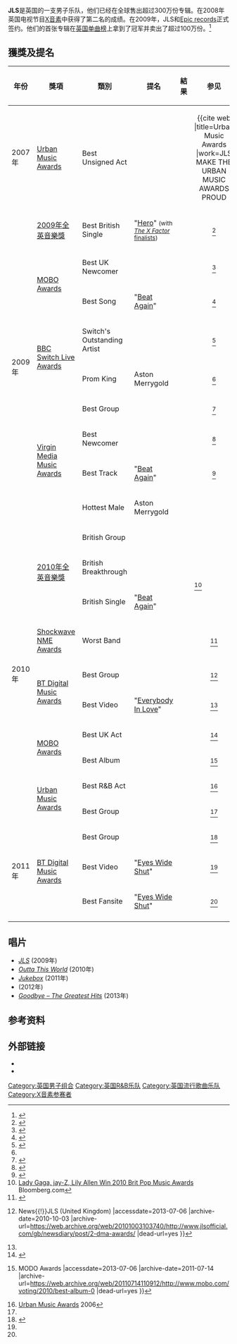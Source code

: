 {{Infobox musical artist
| Name                = JLS
| Img                 = JLS KISS-FM Chicago 2010-04-20 Photo-by-Adam-Bielawski.jpg
| Img_alt             = 
| Img_capt            = JLS 2010年4月在[[芝加哥|芝加哥]]
| Img_size            = 
| Landscape           = 
| Background          = group_or_band
| Birth_name          =
| Alias               = 
| birth_date          = 
| birth_place         = 
| Origin              = [[伦敦|伦敦]]
| death_date          = 
|death_place          = 
| Instrument          = 
| Genre               = [[R&B|R&B]], [[pop_music|pop]], [[dance-pop|dance-pop]]
| Occupation          = 
| Years_active        = 2006-2008 <small>(作为UFO)</small> <br/>2008-2013 <small>(作为JLS)</small>
| Label               = [[Epic_Records|Epic]] <small></small>
| Associated_acts     = 
| URL                 = {{url|jlsofficial.com}}
| Notable_instruments = 
| Past_members     = [[Oritsé_Williams|Oritsé Williams]]<br/>[[Marvin_Humes|Marvin Humes]]<br/>[[JB_Gill|JB Gill]]<br/>[[Aston_Merrygold|Aston Merrygold]]
}}
'''JLS'''是英国的一支男子乐队，他们已经在全球售出超过300万份专辑。在2008年英国电视节目[[英国版X音素|X音素]]中获得了第二名的成绩。在2009年，JLS和[[Epic_records|Epic records]]正式签约。他们的首张专辑在[[英国单曲榜|英国单曲榜]]上拿到了冠军并卖出了超过100万份。<ref name="Digital Spy">{{cite web|url=http://www.jlsofficial.com/newsdiary/post/aston-gets-excited-single-is-out-now/|title=Aston Gets Excited Single is Out Now|accessdate=6 November 2009|date=2 November 20092009|publisher=[[Digital_Spy|Digital Spy]]|deadurl=yes|archiveurl=https://web.archive.org/web/20100522181832/http://www.jlsofficial.com/newsdiary/post/aston-gets-excited-single-is-out-now|archivedate=2010年5月22日}}</ref>

==獲獎及提名==
{| class="wikitable"
|-
!年份
!獎項
!類別
!提名
!結果
!参见
|-
|2007年
|[[Urban_Music_Awards|Urban Music Awards]]
|Best Unsigned Act
|
|{{won}}
| style="text-align:center;"|<ref>{{cite web |title=Urban Music Awards |work=JLS MAKE THE URBAN MUSIC AWARDS PROUD!!! |url=http://www.urbanmusicawards.net//uk_news.php?id=94&start=0&limit=10 |accessdate=16 December 2008 |archive-url=https://web.archive.org/web/20090512051314/http://www.urbanmusicawards.net/uk_news.php?id=94&start=0&limit=10 |archive-date=2009-05-12 |dead-url=yes }}</ref>
|-
|rowspan="9"|2009年
|[[2009年全英音樂獎|2009年全英音樂獎]]
|Best British Single
|"[[Hero_(Mariah_Carey_song)#The_X_Factor_UK_2008_finalists_version|Hero]]" <small>(with [[List_of_The_X_Factor_finalists_(UK_series_5)|''The X Factor'' finalists]])</small>
|{{nom}}
| style="text-align:center;"|<ref>{{cite web| url=http://www.digitalspy.co.uk/music/a143818/in-full-brit-awards-2009-nominees.html| title=BRIT Award Nominees| publisher=[[Digital_Spy|Digital Spy]]| accessdate=4 June 2009| archive-date=2009-06-09| archive-url=https://web.archive.org/web/20090609174602/http://www.digitalspy.co.uk/music/a143818/in-full-brit-awards-2009-nominees.html| dead-url=no}}</ref>
|-
|rowspan="2"|[[Music_of_Black_Origin_Awards|MOBO Awards]]
|Best UK Newcomer
|
|{{won}}
| style="text-align:center;"|<ref>{{Cite web |url=http://www.mobo.com/ |title=Best UK Newcomer MOBO 2009 Nomimation |accessdate=2013-07-06 |archive-date=2017-03-09 |archive-url=https://web.archive.org/web/20170309110816/http://www.mobo.com/ |dead-url=no }}</ref>
|-
|Best Song
|"[[Beat_Again|Beat Again]]"
|{{won}}
| style="text-align:center;"|<ref>{{Cite web |url=http://www.mobo.com/ |title=Best Song MOBO 2009 Nomination |accessdate=2013-07-06 |archive-date=2017-03-09 |archive-url=https://web.archive.org/web/20170309110816/http://www.mobo.com/ |dead-url=no }}</ref>
|-
|rowspan="2"|[[BBC_Switch|BBC Switch Live Awards]]
|Switch's Outstanding Artist
|
|{{won}}
| style="text-align:center;"|<ref name="autogenerated2">{{cite web |url=http://www.bbc.co.uk/switch/events/live2009/awards.shtml |title=Switch - Switch Live - Awards |publisher=BBC |date=8 November 2009 |accessdate=13 December 2009 |archive-date=2009-11-02 |archive-url=https://web.archive.org/web/20091102140712/http://www.bbc.co.uk/switch/events/live2009/awards.shtml |dead-url=no }}</ref>
|-
|Prom King
|Aston Merrygold
|{{nom}}
| style="text-align:center;"|<ref name="autogenerated2"/>
|-
|rowspan="4"|[[Virgin_Media|Virgin Media Music Awards]]
|Best Group
|
|{{nom}}
| style="text-align:center;"|<ref>{{cite web |url=http://www.virginmedia.com/music/awards2009/best-group/ |title=Best group 2009 Awards 2009 - Music |publisher=Virgin Media |date=13 November 2009 |accessdate=13 December 2009 |deadurl=yes |archiveurl=https://web.archive.org/web/20091116232628/http://www.virginmedia.com/music/awards2009/best-group/ |archivedate=2009年11月16日 }}</ref>
|-
|Best Newcomer
|
|{{nom}}
| style="text-align:center;"|<ref>{{cite web |url=http://www.virginmedia.com/music/awards2009/best-newcomer/ |title=Best Newcomer 2009 Awards 2009 - Music |publisher=Virgin Media |date=13 November 2009 |accessdate=13 December 2009 |deadurl=yes |archiveurl=https://web.archive.org/web/20091120054325/http://www.virginmedia.com/music/awards2009/best-newcomer/ |archivedate=2009年11月20日 }}</ref>
|-
|Best Track
|"[[Beat_Again|Beat Again]]"
|{{nom}}
| style="text-align:center;"|<ref>{{cite web |url=http://www.virginmedia.com/music/awards2009/best-track/ |title=Best track - Awards 2009 - Music |publisher=Virgin Media |date=13 November 2009 |accessdate=13 December 2009 |deadurl=yes |archiveurl=https://web.archive.org/web/20091116232638/http://www.virginmedia.com/music/awards2009/best-track/ |archivedate=2009年11月16日 }}</ref>
|-
|Hottest Male
|Aston Merrygold
|{{nom}}
|
|-
|rowspan="10"|2010年
|rowspan="3"|[[2010年全英音樂獎|2010年全英音樂獎]]
|British Group
|
|{{nom}}
|
|-
|British Breakthrough
|
|{{won}}
|rowspan="2"| <ref>[http://www.bloomberg.com/apps/news?pid=20601088&sid=aHFIwO_b8Dko Lady Gaga, jay-Z, Lily Allen Win 2010 Brit Pop Music Awards] {{Wayback|url=http://www.bloomberg.com/apps/news?pid=20601088&sid=aHFIwO_b8Dko |date=20081019212913 }} Bloomberg.com</ref>
|-
|British Single
|"[[Beat_Again|Beat Again]]"
|{{won}}
|-
|[[Shockwave_NME_Awards|Shockwave NME Awards]]
|Worst Band
|
|{{nom}}
|style="text-align:center;"|<ref>{{cite web|url=http://www.nme.com/news/jonas-brothers/49924|title=Worst Band Nominations|publisher=[[NME|NME]]|date=25 February 2010|accessdate=25 August 2010|archive-date=2016-03-04|archive-url=https://web.archive.org/web/20160304222104/http://www.nme.com/news/jonas-brothers/49924|dead-url=no}}</ref>
|-
|rowspan="2"|[[BT_Digital_Music_Awards|BT Digital Music Awards]]
|Best Group
|
|{{won}}
|style="text-align:center;"|<ref name="jlsofficial1">{{Cite web |url=http://www.jlsofficial.com/gb/newsdiary/post/2-dma-awards/ |title=2 DMA Awards! {{!}} News{{!}}JLS (United Kingdom) |accessdate=2013-07-06 |archive-date=2010-10-03 |archive-url=https://web.archive.org/web/20101003103740/http://www.jlsofficial.com/gb/newsdiary/post/2-dma-awards/ |dead-url=yes }}</ref>
|-
|Best Video
|"[[Everybody_In_Love|Everybody In Love]]"
|{{won}}
|style="text-align:center;"|<ref name="jlsofficial1"/>
|-
|rowspan="2"|[[MOBO_Awards|MOBO Awards]]
|Best UK Act
|
|{{won}}
|style="text-align:center;"|<ref>{{Cite web |url=http://www.mobo.com/voting/2010/best-uk-act-in-association-with-lebara-mobile-0 |title=BEST UK ACT - In association with Lebara Mobile |3=MOBO Awards |access-date=2013-07-06 |archive-url=https://web.archive.org/web/20110724151154/http://www.mobo.com/voting/2010/best-uk-act-in-association-with-lebara-mobile-0 |archive-date=2011-07-24 |dead-url=yes }}</ref>
|-
|Best Album
|
|{{won}}
|style="text-align:center;"|<ref>{{Cite web |url=http://www.mobo.com/voting/2010/best-album-0 |title=BEST ALBUM {{!}} MODO Awards |accessdate=2013-07-06 |archive-date=2011-07-14 |archive-url=https://web.archive.org/web/20110714110912/http://www.mobo.com/voting/2010/best-album-0 |dead-url=yes }}</ref>
|-
|rowspan="2"|[[Urban_Music_Awards|Urban Music Awards]]
|Best R&B Act
|
|{{won}}
|style="text-align:center;"|<ref name="urbanmusicawards1">[http://www.urbanmusicawards.net//uk_news.php?id=136&start=0&limit=10 Urban Music Awards] {{Wayback|url=http://www.urbanmusicawards.net//uk_news.php?id=136&start=0&limit=10 |date=20101031065029 }} 2006</ref>
|-
|Best Group
|
|{{won}}
|style="text-align:center;"|<ref name="urbanmusicawards1"/>
|-
|rowspan="3"|2011年
|rowspan="3"|[[BT_Digital_Music_Awards|BT Digital Music Awards]]
|Best Group
|
|{{won}}
|style="text-align:center;"|<ref name="auto4">{{Cite web |url=http://www.btdma.com/ |title=存档副本 |accessdate=2013-07-06 |archive-date=2011-12-04 |archive-url=https://web.archive.org/web/20111204175859/http://www.btdma.com/ |dead-url=yes }}</ref>
|-
|Best Video
|"[[Eyes_Wide_Shut_(song)|Eyes Wide Shut]]"
|{{won}}
|style="text-align:center;"|<ref name="auto4"/>
|-
|Best Fansite
|"[[Eyes_Wide_Shut_(song)|Eyes Wide Shut]]"
|{{nom}}
|style="text-align:center;"|<ref name="auto4"/>
|-
|}

==唱片==
* ''[[JLS_(专辑)|JLS]]'' (2009年)
* ''[[Outta_This_World|Outta This World]]'' (2010年)
* ''[[Jukebox|Jukebox]]'' (2011年)
* ''{{link-en|Evolution (JLS album)|Evolution (JLS album)|Evolution}}'' (2012年)
* ''[[Goodbye_–_The_Greatest_Hits|Goodbye – The Greatest Hits]]'' (2013年)

== 参考资料 ==
{{reflist}}

== 外部链接 ==
*{{Official website|http://www.jlsofficial.com}}
*{{Twitter|JLSOfficial}}

{{DEFAULTSORT:Jls (Band)}}
[[Category:英国男子组合|Category:英国男子组合]]
[[Category:英国R&B乐队|Category:英国R&B乐队]]
[[Category:英国流行歌曲乐队|Category:英国流行歌曲乐队]]
[[Category:X音素参赛者|Category:X音素参赛者]]